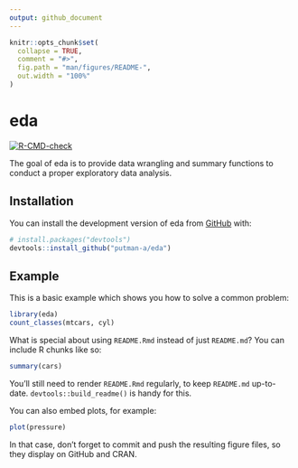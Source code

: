 ```yaml
---
output: github_document
---
```


<!-- README.md is generated from README.Rmd. Please edit that file -->

```r
knitr::opts_chunk$set(
  collapse = TRUE,
  comment = "#>",
  fig.path = "man/figures/README-",
  out.width = "100%"
)
```

# eda

<!-- badges: start -->
[![R-CMD-check](https://github.com/putman-a/eda/actions/workflows/R-CMD-check.yaml/badge.svg)](https://github.com/putman-a/eda/actions/workflows/R-CMD-check.yaml)
<!-- badges: end -->

The goal of eda is to provide data wrangling and summary functions to conduct a proper 
    exploratory data analysis.

## Installation

You can install the development version of eda from [GitHub](https://github.com/) with:

``` r
# install.packages("devtools")
devtools::install_github("putman-a/eda")
```

## Example

This is a basic example which shows you how to solve a common problem:

```r
library(eda)
count_classes(mtcars, cyl)
```

What is special about using `README.Rmd` instead of just `README.md`? You can include R chunks like so:

```r
summary(cars)
```

You'll still need to render `README.Rmd` regularly, to keep `README.md` up-to-date. `devtools::build_readme()` is handy for this.

You can also embed plots, for example:

```r
plot(pressure)
```

In that case, don't forget to commit and push the resulting figure files, so they display on GitHub and CRAN.
